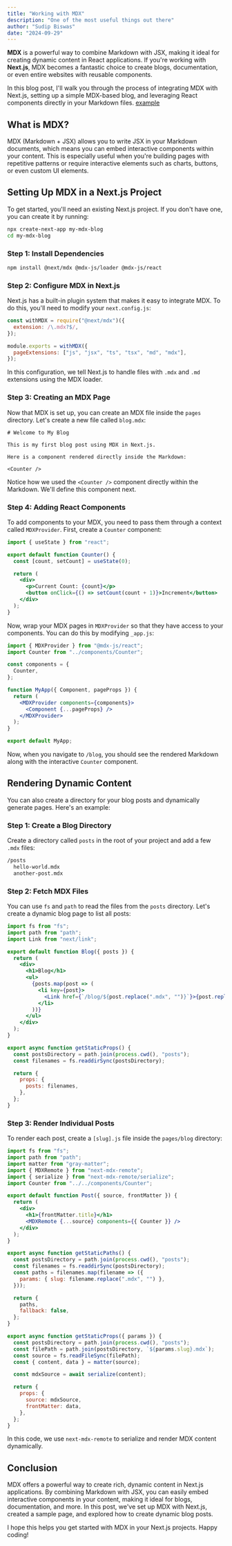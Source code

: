 ```yaml
---
title: "Working with MDX"
description: "One of the most useful things out there"
author: "Sudip Biswas"
date: "2024-09-29"
---
```


**MDX** is a powerful way to combine Markdown with JSX, making it ideal for creating dynamic content in React applications. If you're working with **Next.js**, MDX becomes a fantastic choice to create blogs, documentation, or even entire websites with reusable components.

In this blog post, I'll walk you through the process of integrating MDX with Next.js, setting up a simple MDX-based blog, and leveraging React components directly in your Markdown files. [example](https://example.com)

## What is MDX?

MDX (Markdown + JSX) allows you to write JSX in your Markdown documents, which means you can embed interactive components within your content. This is especially useful when you're building pages with repetitive patterns or require interactive elements such as charts, buttons, or even custom UI elements.

## Setting Up MDX in a Next.js Project

To get started, you'll need an existing Next.js project. If you don't have one, you can create it by running:

```bash
npx create-next-app my-mdx-blog
cd my-mdx-blog
```

### Step 1: Install Dependencies

```bash
npm install @next/mdx @mdx-js/loader @mdx-js/react
```

### Step 2: Configure MDX in Next.js

Next.js has a built-in plugin system that makes it easy to integrate MDX. To do this, you'll need to modify your `next.config.js`:

```js title="next.config.js"
const withMDX = require("@next/mdx")({
  extension: /\.mdx?$/,
});

module.exports = withMDX({
  pageExtensions: ["js", "jsx", "ts", "tsx", "md", "mdx"],
});
```

In this configuration, we tell Next.js to handle files with `.mdx` and `.md` extensions using the MDX loader.

### Step 3: Creating an MDX Page

Now that MDX is set up, you can create an MDX file inside the `pages` directory. Let's create a new file called `blog.mdx`:

```mdx title="index.mdx"
# Welcome to My Blog

This is my first blog post using MDX in Next.js.

Here is a component rendered directly inside the Markdown:

<Counter />
```

Notice how we used the `<Counter />` component directly within the Markdown. We'll define this component next.

### Step 4: Adding React Components

To add components to your MDX, you need to pass them through a context called `MDXProvider`. First, create a `Counter` component:

```jsx title="components/Counter.js"
import { useState } from "react";

export default function Counter() {
  const [count, setCount] = useState(0);

  return (
    <div>
      <p>Current Count: {count}</p>
      <button onClick={() => setCount(count + 1)}>Increment</button>
    </div>
  );
}
```

Now, wrap your MDX pages in `MDXProvider` so that they have access to your components. You can do this by modifying `_app.js`:

```jsx title="pages/_app.js"
import { MDXProvider } from "@mdx-js/react";
import Counter from "../components/Counter";

const components = {
  Counter,
};

function MyApp({ Component, pageProps }) {
  return (
    <MDXProvider components={components}>
      <Component {...pageProps} />
    </MDXProvider>
  );
}

export default MyApp;
```

Now, when you navigate to `/blog`, you should see the rendered Markdown along with the interactive `Counter` component.

## Rendering Dynamic Content

You can also create a directory for your blog posts and dynamically generate pages. Here's an example:

### Step 1: Create a Blog Directory

Create a directory called `posts` in the root of your project and add a few `.mdx` files:

```bash
/posts
  hello-world.mdx
  another-post.mdx
```

### Step 2: Fetch MDX Files

You can use `fs` and `path` to read the files from the `posts` directory. Let's create a dynamic blog page to list all posts:

```jsx title="pages/blog/index.jsx" showLineNumbers
import fs from "fs";
import path from "path";
import Link from "next/link";

export default function Blog({ posts }) {
  return (
    <div>
      <h1>Blog</h1>
      <ul>
        {posts.map(post => (
          <li key={post}>
            <Link href={`/blog/${post.replace(".mdx", "")}`}>{post.replace(".mdx", "")}</Link>
          </li>
        ))}
      </ul>
    </div>
  );
}

export async function getStaticProps() {
  const postsDirectory = path.join(process.cwd(), "posts");
  const filenames = fs.readdirSync(postsDirectory);

  return {
    props: {
      posts: filenames,
    },
  };
}
```

### Step 3: Render Individual Posts

To render each post, create a `[slug].js` file inside the `pages/blog` directory:

```jsx title="pages/blog/[slug].js" showLineNumbers
import fs from "fs";
import path from "path";
import matter from "gray-matter";
import { MDXRemote } from "next-mdx-remote";
import { serialize } from "next-mdx-remote/serialize";
import Counter from "../../components/Counter";

export default function Post({ source, frontMatter }) {
  return (
    <div>
      <h1>{frontMatter.title}</h1>
      <MDXRemote {...source} components={{ Counter }} />
    </div>
  );
}

export async function getStaticPaths() {
  const postsDirectory = path.join(process.cwd(), "posts");
  const filenames = fs.readdirSync(postsDirectory);
  const paths = filenames.map(filename => ({
    params: { slug: filename.replace(".mdx", "") },
  }));

  return {
    paths,
    fallback: false,
  };
}

export async function getStaticProps({ params }) {
  const postsDirectory = path.join(process.cwd(), "posts");
  const filePath = path.join(postsDirectory, `${params.slug}.mdx`);
  const source = fs.readFileSync(filePath);
  const { content, data } = matter(source);

  const mdxSource = await serialize(content);

  return {
    props: {
      source: mdxSource,
      frontMatter: data,
    },
  };
}
```

In this code, we use `next-mdx-remote` to serialize and render MDX content dynamically.

## Conclusion

MDX offers a powerful way to create rich, dynamic content in Next.js applications. By combining Markdown with JSX, you can easily embed interactive components in your content, making it ideal for blogs, documentation, and more. In this post, we've set up MDX with Next.js, created a sample page, and explored how to create dynamic blog posts.

I hope this helps you get started with MDX in your Next.js projects. Happy coding!

